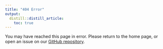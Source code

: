 ```yaml
---
title: "404 Error"
output:
  distill::distill_article:
    toc: true
---
```


You may have reached this page in error. Please return to the home page, or open an issue on our [GitHub repository](https://github.com/serrano-pozo-lab/gfap-tauopathy).